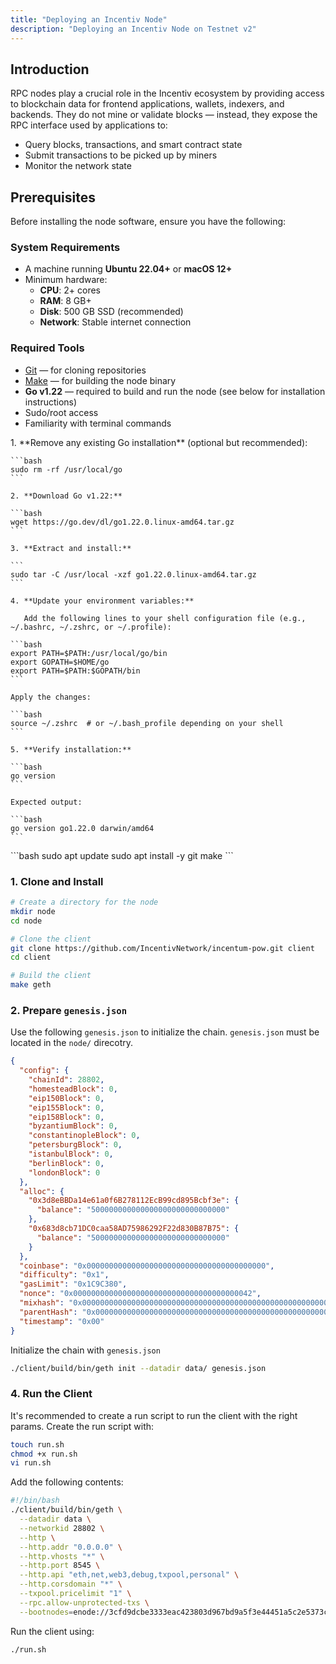```yaml
---
title: "Deploying an Incentiv Node"
description: "Deploying an Incentiv Node on Testnet v2"
---
```


## Introduction

RPC nodes play a crucial role in the Incentiv ecosystem by providing access to blockchain data for frontend applications, wallets, indexers, and backends. They do not mine or validate blocks — instead, they expose the RPC interface used by applications to:

- Query blocks, transactions, and smart contract state
- Submit transactions to be picked up by miners
- Monitor the network state

## Prerequisites

Before installing the node software, ensure you have the following:

### System Requirements

- A machine running **Ubuntu 22.04\+** or **macOS 12\+**
- Minimum hardware:
  - **CPU**: 2\+ cores
  - **RAM**: 8 GB\+
  - **Disk**: 500 GB SSD (recommended)
  - **Network**: Stable internet connection

### Required Tools

- [Git](https://git-scm.com/) — for cloning repositories
- [Make](https://www.gnu.org/software/make/) — for building the node binary
- **Go v1.22** — required to build and run the node (see below for installation instructions)
- Sudo/root access
- Familiarity with terminal commands

<AccordionGroup>
  <Accordion title="Installing Go" description="Installing Go v1.22 on Ubuntu" icon="download">
    1. **Remove any existing Go installation** (optional but recommended):

    ```bash
    sudo rm -rf /usr/local/go
    ```

    2. **Download Go v1.22:**

    ```bash
    wget https://go.dev/dl/go1.22.0.linux-amd64.tar.gz
    ```

    3. **Extract and install:**

    ```
    sudo tar -C /usr/local -xzf go1.22.0.linux-amd64.tar.gz
    ```

    4. **Update your environment variables:**

       Add the following lines to your shell configuration file (e.g., ~/.bashrc, ~/.zshrc, or ~/.profile):

    ```bash
    export PATH=$PATH:/usr/local/go/bin
    export GOPATH=$HOME/go
    export PATH=$PATH:$GOPATH/bin
    ```

    Apply the changes:

    ```bash
    source ~/.zshrc  # or ~/.bash_profile depending on your shell
    ```

    5. **Verify installation:**

    ```bash
    go version
    ```

    Expected output:

    ```bash
    go version go1.22.0 darwin/amd64
    ```
  </Accordion>
  <Accordion title="Install git & make" icon="download">
    ```bash
      sudo apt update
      sudo apt install -y git make
    ```
  </Accordion>
</AccordionGroup>

### 1. Clone and Install

```bash
# Create a directory for the node
mkdir node
cd node

# Clone the client
git clone https://github.com/IncentivNetwork/incentum-pow.git client
cd client

# Build the client
make geth
```

### 2. Prepare `genesis.json`

Use the following `genesis.json` to initialize the chain. `genesis.json` must be located in the `node/` direcotry.

```json
{
  "config": {
    "chainId": 28802,
    "homesteadBlock": 0,
    "eip150Block": 0,
    "eip155Block": 0,
    "eip158Block": 0,
    "byzantiumBlock": 0,
    "constantinopleBlock": 0,
    "petersburgBlock": 0,
    "istanbulBlock": 0,
    "berlinBlock": 0,
    "londonBlock": 0
  },
  "alloc": {
    "0x3d8eBBDa14e61a0f6B278112EcB99cd895Bcbf3e": {
      "balance": "500000000000000000000000000000"
    },
    "0x683d8cb71DC0caa58AD75986292F22d830B87B75": {
      "balance": "500000000000000000000000000000"
    }
  },
  "coinbase": "0x0000000000000000000000000000000000000000",
  "difficulty": "0x1",
  "gasLimit": "0x1C9C380",
  "nonce": "0x0000000000000000000000000000000000000042",
  "mixhash": "0x0000000000000000000000000000000000000000000000000000000000000000",
  "parentHash": "0x0000000000000000000000000000000000000000000000000000000000000000",
  "timestamp": "0x00"
}
```

Initialize the chain with `genesis.json`

```bash
./client/build/bin/geth init --datadir data/ genesis.json
```

### 4. Run the Client

It's recommended to create a run script to run the client with the right params. Create the run script with:

```bash
touch run.sh
chmod +x run.sh
vi run.sh
```

Add the following contents:

```bash
#!/bin/bash
./client/build/bin/geth \
  --datadir data \
  --networkid 28802 \
  --http \
  --http.addr "0.0.0.0" \
  --http.vhosts "*" \
  --http.port 8545 \
  --http.api "eth,net,web3,debug,txpool,personal" \
  --http.corsdomain "*" \
  --txpool.pricelimit "1" \
  --rpc.allow-unprotected-txs \
  --bootnodes=enode://3cfd9dcbe3333eac423803d967bd9a5f3e44451a5c2e5373c1d26c25c98d7d3194d6623c6fb4f465cc72c38f14807cb993f7a11b71160266c02fbdfcc9661797@57.129.137.109:30303
```

Run the client using:

```bash
./run.sh
```
